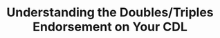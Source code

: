 ---
title: 'Understanding the Doubles/Triples Endorsement on Your CDL'
sidebarTitle: "Doubles/Triples"
icon: 'trailer'
---